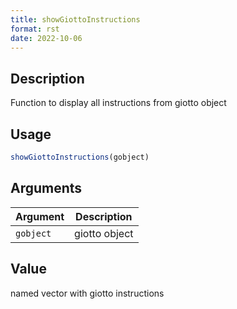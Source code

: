 ```yaml
--- 
title: showGiottoInstructions 
format: rst 
date: 2022-10-06 
--- 
```


## Description

Function to display all instructions from giotto object


## Usage

```r
showGiottoInstructions(gobject)
```


## Arguments

Argument      |Description
------------- |----------------
`gobject`     |     giotto object


## Value

named vector with giotto instructions


